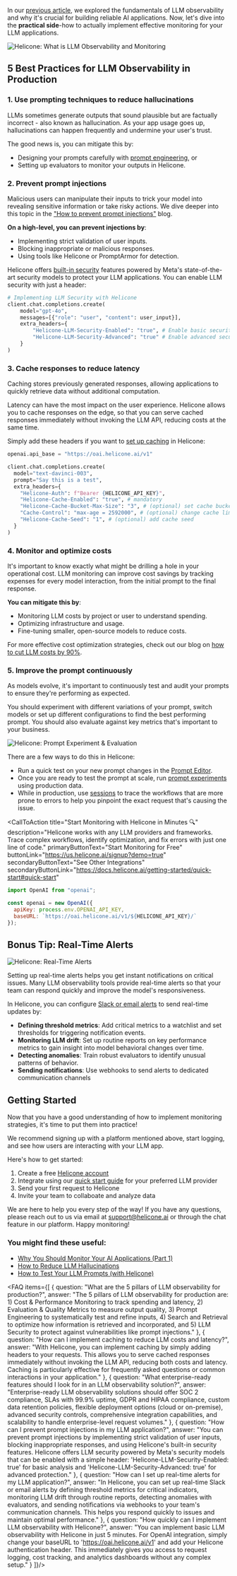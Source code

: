 In our <a href="https://www.helicone.ai/blog/llm-observability" target="_blank" rel="noopener">previous article</a>, we explored the fundamentals of LLM observability and why it's crucial for building reliable AI applications. Now, let's dive into the **practical side**-how to actually implement effective monitoring for your LLM applications.

![Helicone: What is LLM Observability and Monitoring](/static/blog/llm-observability-cover.webp)

## 5 Best Practices for LLM Observability in Production

### 1. Use prompting techniques to reduce hallucinations

LLMs sometimes generate outputs that sound plausible but are factually incorrect - also known as hallucination. As your app usage goes up, hallucinations can happen frequently and undermine your user's trust.

The good news is, you can mitigate this by:

- Designing your prompts carefully with <a href="https://www.helicone.ai/blog/prompt-engineering-tools" target="_blank" rel="noopener">prompt engineering</a>, or
- Setting up evaluators to monitor your outputs in Helicone.

### 2. Prevent prompt injections

Malicious users can manipulate their inputs to trick your model into revealing sensitive information or take risky actions. We dive deeper into this topic in the <a href="https://www.helicone.ai/blog/preventing-prompt-injection" target="_blank" rel="noopener">"How to prevent prompt injections"</a> blog.

**On a high-level, you can prevent injections by**:

- Implementing strict validation of user inputs.
- Blocking inappropriate or malicious responses.
- Using tools like Helicone or PromptArmor for detection.

Helicone offers <a href="https://docs.helicone.ai/features/advanced-usage/llm-security" target="_blank" rel="noopener">built-in security</a> features powered by Meta's state-of-the-art security models to protect your LLM applications. You can enable LLM security with just a header:

```python
# Implementing LLM Security with Helicone
client.chat.completions.create(
    model="gpt-4o",
    messages=[{"role": "user", "content": user_input}],
    extra_headers={
        "Helicone-LLM-Security-Enabled": "true", # Enable basic security analysis
        "Helicone-LLM-Security-Advanced": "true" # Enable advanced security analysis
    }
)
```

### 3. Cache responses to reduce latency

Caching stores previously generated responses, allowing applications to quickly retrieve data without additional computation.

Latency can have the most impact on the user experience. Helicone allows you to cache responses on the edge, so that you can serve cached responses immediately without invoking the LLM API, reducing costs at the same time.

Simply add these headers if you want to <a href="https://docs.helicone.ai/features/advanced-usage/caching" target="_blank" rel="noopener">set up caching</a> in Helicone:

```python
openai.api_base = "https://oai.helicone.ai/v1"

client.chat.completions.create(
  model="text-davinci-003",
  prompt="Say this is a test",
  extra_headers={
    "Helicone-Auth": f"Bearer {HELICONE_API_KEY}",
    "Helicone-Cache-Enabled": "true", # mandatory
    "Helicone-Cache-Bucket-Max-Size": "3", # (optional) set cache bucket size to 3
    "Cache-Control": "max-age = 2592000", # (optional) change cache limit
    "Helicone-Cache-Seed": "1", # (optional) add cache seed
  }
)
```

### 4. Monitor and optimize costs

It's important to know exactly what might be drilling a hole in your operational cost. LLM monitoring can improve cost savings by tracking expenses for every model interaction, from the initial prompt to the final response.

**You can mitigate this by**:

- Monitoring LLM costs by project or user to understand spending.
- Optimizing infrastructure and usage.
- Fine-tuning smaller, open-source models to reduce costs.

For more effective cost optimization strategies, check out our blog on <a href="https://www.helicone.ai/blog/monitor-and-optimize-llm-costs" target="_blank" rel="noopener">how to cut LLM costs by 90%</a>.

### 5. Improve the prompt continuously

As models evolve, it's important to continuously test and audit your prompts to ensure they're performing as expected.

You should experiment with different variations of your prompt, switch models or set up different configurations to find the best performing prompt. You should also evaluate against key metrics that's important to your business.

![Helicone: Prompt Experiment & Evaluation](/static/blog/best-practices-for-llm-observability/prompt-experiments.webp)

There are a few ways to do this in Helicone:

- Run a quick test on your new prompt changes in the <a href="https://docs.helicone.ai/features/prompts/editor" target="_blank" rel="noopener">Prompt Editor</a>.
- Once you are ready to test the prompt at scale, run <a href="https://docs.helicone.ai/features/experiments" target="_blank" rel="noopener">prompt experiments</a> using production data.
- While in production, use <a href="https://docs.helicone.ai/features/sessions" target="_blank" rel="noopener">sessions</a> to trace the workflows that are more prone to errors to help you pinpoint the exact request that's causing the issue. 

<CallToAction
  title="Start Monitoring with Helicone in Minutes 🔍"
  description="Helicone works with any LLM providers and frameworks. Trace complex workflows, identify optimization, and fix errors with just one line of code."
  primaryButtonText="Start Monitoring for Free"
  buttonLink="https://us.helicone.ai/signup?demo=true"
  secondaryButtonText="See Other Integrations"
  secondaryButtonLink="https://docs.helicone.ai/getting-started/quick-start#quick-start"
>
```js
import OpenAI from "openai";

const openai = new OpenAI({
  apiKey: process.env.OPENAI_API_KEY,
  baseURL: `https://oai.helicone.ai/v1/${HELICONE_API_KEY}/`
});
```
</CallToAction>

## Bonus Tip: Real-Time Alerts

![Helicone: Real-Time Alerts](/static/blog/best-practices-for-llm-observability/alerts.webp)

Setting up real-time alerts helps you get instant notifications on critical issues. Many LLM observability tools provide real-time alerts so that your team can respond quickly and improve the model's responsiveness.

In Helicone, you can configure <a href="https://www.helicone.ai/changelog/20240910-slack-alerts" target="_blank" rel="noopener">Slack or email alerts</a> to send real-time updates by:

- **Defining threshold metrics**: Add critical metrics to a watchlist and set thresholds for triggering notification events.
- **Monitoring LLM drift**: Set up routine reports on key performance metrics to gain insight into model behavioral changes over time.
- **Detecting anomalies**: Train robust evaluators to identify unusual patterns of behavior.
- **Sending notifications**: Use webhooks to send alerts to dedicated communication channels

## Getting Started

Now that you have a good understanding of how to implement monitoring strategies, it's time to put them into practice! 

We recommend signing up with a platform mentioned above, start logging, and see how users are interacting with your LLM app.

Here's how to get started:

1. Create a free <a href="https://helicone.ai/signup" target="_blank" rel="noopener">Helicone account</a>
2. Integrate using our <a href="https://docs.helicone.ai/getting-started/quick-start#quick-start" target="_blank" rel="noopener">quick start guide</a> for your preferred LLM provider
3. Send your first request to Helicone
4. Invite your team to collaboate and analyze data

We are here to help you every step of the way! If you have any questions, please reach out to us via email at [support@helicone.ai](mailto:support@helicone.ai) or through the chat feature in our platform. Happy monitoring!

### You might find these useful: 

- <a href="https://www.helicone.ai/blog/llm-observability" target="_blank" rel="noopener">Why You Should Monitor Your AI Applications (Part 1)</a>
- <a href="https://www.helicone.ai/blog/how-to-reduce-llm-hallucination" target="_blank" rel="noopener">How to Reduce LLM Hallucinations</a>
- <a href="https://www.helicone.ai/blog/test-your-llm-prompts" target="_blank" rel="noopener">How to Test Your LLM Prompts (with Helicone)</a>

<FAQ items={[
  {
    question: "What are the 5 pillars of LLM observability for production?",
    answer: "The 5 pillars of LLM observability for production are: 1) Cost & Performance Monitoring to track spending and latency, 2) Evaluation & Quality Metrics to measure output quality, 3) Prompt Engineering to systematically test and refine inputs, 4) Search and Retrieval to optimize how information is retrieved and incorporated, and 5) LLM Security to protect against vulnerabilities like prompt injections."
  },
  {
    question: "How can I implement caching to reduce LLM costs and latency?",
    answer: "With Helicone, you can implement caching by simply adding headers to your requests. This allows you to serve cached responses immediately without invoking the LLM API, reducing both costs and latency. Caching is particularly effective for frequently asked questions or common interactions in your application."
  },
  {
    question: "What enterprise-ready features should I look for in an LLM observability solution?",
    answer: "Enterprise-ready LLM observability solutions should offer SOC 2 compliance, SLAs with 99.9% uptime, GDPR and HIPAA compliance, custom data retention policies, flexible deployment options (cloud or on-premise), advanced security controls, comprehensive integration capabilities, and scalability to handle enterprise-level request volumes."
  },
  {
    question: "How can I prevent prompt injections in my LLM application?",
    answer: "You can prevent prompt injections by implementing strict validation of user inputs, blocking inappropriate responses, and using Helicone's built-in security features. Helicone offers LLM security powered by Meta's security models that can be enabled with a simple header: 'Helicone-LLM-Security-Enabled: true' for basic analysis and 'Helicone-LLM-Security-Advanced: true' for advanced protection."
  },
  {
    question: "How can I set up real-time alerts for my LLM application?",
    answer: "In Helicone, you can set up real-time Slack or email alerts by defining threshold metrics for critical indicators, monitoring LLM drift through routine reports, detecting anomalies with evaluators, and sending notifications via webhooks to your team's communication channels. This helps you respond quickly to issues and maintain optimal performance."
  },
  {
    question: "How quickly can I implement LLM observability with Helicone?",
    answer: "You can implement basic LLM observability with Helicone in just 5 minutes. For OpenAI integration, simply change your baseURL to 'https://oai.helicone.ai/v1' and add your Helicone authentication header. This immediately gives you access to request logging, cost tracking, and analytics dashboards without any complex setup."
  }
]}/>

<Questions />